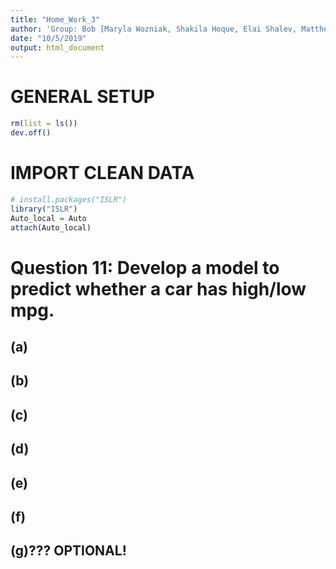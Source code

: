 ```yaml
---
title: "Home_Work_3"
author: 'Group: Bob [Maryla Wozniak, Shakila Hoque, Elai Shalev, Matthew Perez]'
date: "10/5/2019"
output: html_document
---
```

# GENERAL SETUP

```r
rm(list = ls())
dev.off()
```

# IMPORT CLEAN DATA

```r
# install.packages("ISLR")
library("ISLR")
Auto_local = Auto
attach(Auto_local)
```

\break
# Question 11: Develop a model to predict whether a car has high/low mpg.
## (a) 
## (b)
## (c)
## (d)
## (e)
## (f)
## (g)??? OPTIONAL!
